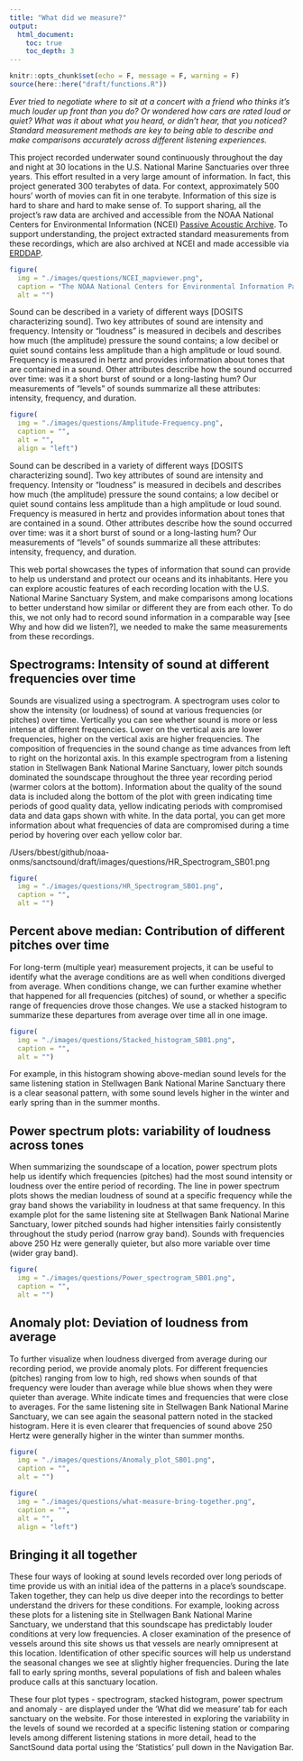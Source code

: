 ```yaml
---
title: "What did we measure?"
output:
  html_document:
    toc: true
    toc_depth: 3
---
```


```r
knitr::opts_chunk$set(echo = F, message = F, warning = F)
source(here::here("draft/functions.R"))
```

_Ever tried to negotiate where to sit at a concert with a friend who thinks it’s much louder up front than you do? Or wondered how cars are rated loud or quiet? What was it about what you heard, or didn’t hear, that you noticed? Standard measurement methods are key to being able to describe and make comparisons accurately across different listening experiences._

<!--img src="./images/image4.png" alt="amplitude and frequency" style="float:left;width:50%;padding:10px"-->

This project recorded underwater sound continuously throughout the day and night at 30 locations in the U.S. National Marine Sanctuaries over three years. This effort resulted in a very large amount of information. In fact, this project generated 300 terabytes of data. For context, approximately 500 hours’ worth of movies can fit in one terabyte.
Information of this size is hard to share and hard to make sense of. To support sharing, all the project’s raw data are archived and accessible from the NOAA National Centers for Environmental Information (NCEI) [Passive Acoustic Archive](https://www.ncei.noaa.gov/maps/passive_acoustic_data/). To support understanding, the project extracted standard measurements from these recordings, which are also archived at NCEI and made accessible via [ERDDAP](https://coastwatch.pfeg.noaa.gov/erddap/index.html).

```r
figure(
  img = "./images/questions/NCEI_mapviewer.png",
  caption = "The NOAA National Centers for Environmental Information Passive Acoustic Data Archive manages and makes accessible data from SanctSound (orange circles) and other acoustic monitoring projects from around the country. Credit: NOAA",
  alt = "")
```

Sound can be described in a variety of different ways [DOSITS characterizing sound]. Two key attributes of sound are intensity and frequency. Intensity or “loudness” is measured in decibels and describes how much (the amplitude) pressure the sound contains; a low decibel or quiet sound contains less amplitude than a high amplitude or loud sound. Frequency is measured in hertz and provides information about tones that are contained in a sound. Other attributes describe how the sound occurred over time: was it a short burst of sound or a long-lasting hum? Our measurements of “levels” of sounds summarize all these attributes: intensity, frequency, and duration.

```r
figure(
  img = "./images/questions/Amplitude-Frequency.png",
  caption = "",
  alt = "",
  align = "left")
```

Sound can be described in a variety of different ways [DOSITS characterizing sound]. Two key attributes of sound are intensity and frequency. Intensity or “loudness” is measured in decibels and describes how much (the amplitude) pressure the sound contains; a low decibel or quiet sound contains less amplitude than a high amplitude or loud sound. Frequency is measured in hertz and provides information about tones that are contained in a sound. Other attributes describe how the sound occurred over time: was it a short burst of sound or a long-lasting hum? Our measurements of “levels” of sounds summarize all these attributes: intensity, frequency, and duration.

This web portal showcases the types of information that sound can provide to help us understand and protect our oceans and its inhabitants. Here you can explore acoustic features of each recording location with the U.S. National Marine Sanctuary System, and make comparisons among locations to better understand how similar or different they are from each other. To do this, we not only had to record sound information in a comparable way [see Why and how did we listen?], we needed to make the same measurements from these recordings. 

<div class="clearfix"></div>

## Spectrograms: Intensity of sound at different frequencies over time

Sounds are visualized using a spectrogram. A spectrogram uses color to show the intensity (or loudness) of sound at various frequencies (or pitches) over time. Vertically you can see whether sound is more or less intense at different frequencies. Lower on the vertical axis are lower frequencies, higher on the vertical axis are higher frequencies. The composition of frequencies in the sound change as time advances from left to right on the horizontal axis. In this example spectrogram from a listening station in Stellwagen Bank National Marine Sanctuary, lower pitch sounds dominated the soundscape throughout the three year recording period (warmer colors at the bottom). Information about the quality of the sound data is included along the bottom of the plot with green indicating time periods of good quality data, yellow indicating periods with compromised data and data gaps shown with white. In the data portal, you can get more information about what frequencies of data are compromised during a time period by hovering over each yellow color bar.

/Users/bbest/github/noaa-onms/sanctsound/draft/images/questions/HR_Spectrogram_SB01.png

```r
figure(
  img = "./images/questions/HR_Spectrogram_SB01.png",
  caption = "",
  alt = "")
```

## Percent above median: Contribution of different pitches over time

For long-term (multiple year) measurement projects, it can be useful to identify what the average conditions are as well when conditions diverged from average. When conditions change, we can further examine whether that happened for all frequencies (pitches) of sound, or whether a specific range of frequencies drove those changes. We use a stacked histogram to summarize these departures from average over time all in one image. 

```r
figure(
  img = "./images/questions/Stacked_histogram_SB01.png",
  caption = "",
  alt = "")
```

For example, in this histogram showing above-median sound levels for the same listening station in Stellwagen Bank National Marine Sanctuary there is a clear seasonal pattern, with some sound levels higher in the winter and early spring than in the summer months.

## Power spectrum plots: variability of loudness across tones

When summarizing the soundscape of a location, power spectrum plots help us identify which frequencies (pitches) had the most sound intensity or loudness over the entire period of recording. The line in power spectrum plots shows the median loudness of sound at a specific frequency while the gray band shows the variability in loudness at that same frequency. In this example plot for the same listening site at Stellwagen Bank National Marine Sanctuary, lower pitched sounds had higher intensities fairly consistently throughout the study period (narrow gray band). Sounds with frequencies above 250 Hz were generally quieter, but also more variable over time (wider gray band).

```r
figure(
  img = "./images/questions/Power_spectrogram_SB01.png",
  caption = "",
  alt = "")
```

## Anomaly plot:  Deviation of loudness from average

To further visualize when loudness diverged from average during our recording period, we provide anomaly plots. For different frequencies (pitches) ranging from low to high, red shows when sounds of that frequency were louder than average while blue shows when they were quieter than average. White indicate times and frequencies that were close to averages. For the same listening site in Stellwagen Bank National Marine Sanctuary, we can see again the seasonal pattern noted in the stacked histogram. Here it is even clearer that frequencies of sound above 250 Hertz were generally higher in the winter than summer months.

```r
figure(
  img = "./images/questions/Anomaly_plot_SB01.png",
  caption = "",
  alt = "")
```

```r
figure(
  img = "./images/questions/what-measure-bring-together.png",
  caption = "",
  alt = "",
  align = "left")
```

## Bringing it all together

These four ways of looking at sound levels recorded over long periods of time provide us with an initial idea of the patterns in a place's soundscape. Taken together, they can help us dive deeper into the recordings to better understand the drivers for these conditions. For example, looking across these plots for a listening site in Stellwagen Bank National Marine Sanctuary, we understand that this soundscape has predictably louder conditions at very low frequencies. A closer examination of the presence of vessels around this site shows us that vessels are nearly omnipresent at this location. Identification of other specific sources will help us understand the seasonal changes we see at slightly higher frequencies. During the late fall to early spring months, several populations of fish and baleen whales produce calls at this sanctuary location.

These four plot types - spectrogram, stacked histogram, power spectrum and anomaly - are displayed under the ‘What did we measure’ tab for each sanctuary on the website. For those interested in exploring the variability in the levels of sound we recorded at a specific listening station or comparing levels among different listening stations in more detail, head to the SanctSound data portal using the ‘Statistics’ pull down in the Navigation Bar.






